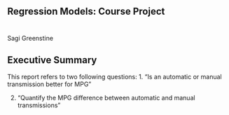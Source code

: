 ## Regression Models: Course Project

# 

Sagi Greenstine

## Executive Summary

This report refers to two following questions:
1. “Is an automatic or manual transmission better for MPG”

2. "Quantify the MPG difference between automatic and manual transmissions"
